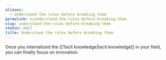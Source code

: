 ```yaml
---
aliases:
  - Understand the rules before breaking them
permalink: n/understand-the-rules-before-breaking-them
slug: understand-the-rules-before-breaking-them
status: null
title: Understand the rules before breaking them
---
```

Once you internalized the [[Tacit knowledge|tacit knowledge]] in your field, you can finally focus on innovation.
